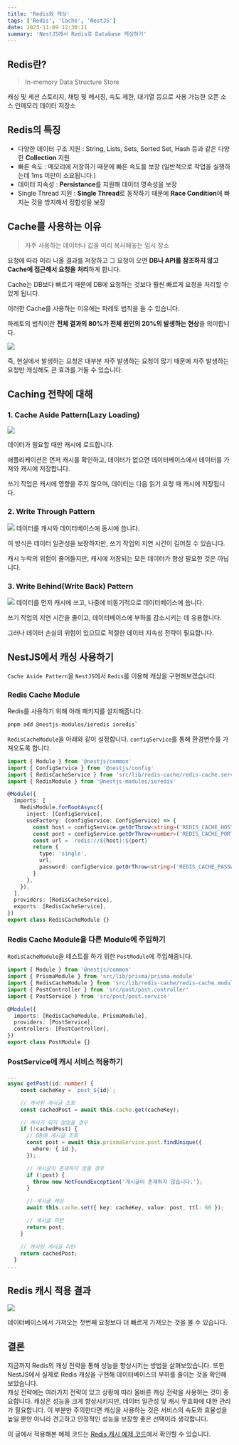 ```yaml
---
title: 'Redis와 캐싱'
tags: ['Redis', 'Cache', 'NestJS']
date: 2023-11-09 12:30:11
summary: 'NestJS에서 Redis로 Database 캐싱하기'
---
```


## Redis란?

> In-memory Data Structure Store

캐싱 및 세션 스토리지, 채팅 및 메시징, 속도 제한, 대기열 등으로 사용 가능한 오픈 소스 인메모리 데이터 저장소

## Redis의 특징

- 다양한 데이터 구조 지원 : String, Lists, Sets, Sorted Set, Hash 등과 같은 다양한 **Collection** 지원
- 빠른 속도 : 메모리에 저장하기 때문에 빠른 속도를 보장 (일반적으로 작업을 실행하는데 1ms 미만이 소요됩니다.)
- 데이터 지속성 : **Persistance**를 지원해 데이터 영속성을 보장
- Single Thread 지원 : **Single Thread**로 동작하기 때문에 **Race Condition**에 빠지는 것을 방지해서 정합성을 보장

## Cache를 사용하는 이유

> 자주 사용하는 데이터나 값을 미리 복사해놓는 임시 장소

요청에 따라 미리 나올 결과를 저장하고 그 요청이 오면 **DB나 API를 참조하지 않고 Cache에 접근해서 요청을 처리**하게 합니다.

Cache는 DB보다 빠르기 때문에 DB에 요청하는 것보다 훨씬 빠르게 요청을 처리할 수 있게 됩니다.

이러한 Cache를 사용하는 이유에는 파레토 법칙을 들 수 있습니다.

파레토의 법칙이란 **전체 결과의 80%가 전체 원인의 20%의 발생하는 현상**을 의미합니다.

![](/image/nestjs-cache-001.jpeg)

즉, 현실에서 발생하는 요청은 대부분 자주 발생하는 요청이 많기 때문에 자주 발생하는 요청만 캐싱해도 큰 효과를 거둘 수 있습니다.

## Caching 전략에 대해

### 1. Cache Aside Pattern(Lazy Loading)

![](/image/nestjs-cache/cache-aside-pattern.png)

데이터가 필요할 때만 캐시에 로드합니다.

애플리케이션은 먼저 캐시를 확인하고, 데이터가 없으면 데이터베이스에서 데이터를 가져와 캐시에 저장합니다.

쓰기 작업은 캐시에 영향을 주지 않으며, 데이터는 다음 읽기 요청 때 캐시에 저장됩니다.

### 2. Write Through Pattern

![](/image/nestjs-cache/write-through-pattern.png)
데이터를 캐시와 데이터베이스에 동시에 씁니다.

이 방식은 데이터 일관성을 보장하지만, 쓰기 작업의 지연 시간이 길어질 수 있습니다.

캐시 누락의 위험이 줄어들지만, 캐시에 저장되는 모든 데이터가 항상 필요한 것은 아닙니다.

### 3. Write Behind(Write Back) Pattern

![](/image/nestjs-cache/write-behind-pattern.png)
데이터를 먼저 캐시에 쓰고, 나중에 비동기적으로 데이터베이스에 씁니다.

쓰기 작업의 지연 시간을 줄이고, 데이터베이스에 부하를 감소시키는 데 유용합니다.

그러나 데이터 손실의 위험이 있으므로 적절한 데이터 지속성 전략이 필요합니다.

## NestJS에서 캐싱 사용하기

`Cache Aside Pattern`을 `NestJS`에서 `Redis`를 이용해 캐싱을 구현해보겠습니다.

### Redis Cache Module

Redis를 사용하기 위해 아래 패키지를 설치해줍니다.

```bash
pnpm add @nestjs-modules/ioredis ioredis`

```

`RedisCacheModule`을 아래와 같이 설정합니다.
`configService`를 통해 환경변수를 가져오도록 합니다.

```typescript
import { Module } from '@nestjs/common'
import { ConfigService } from '@nestjs/config'
import { RedisCacheService } from 'src/lib/redis-cache/redis-cache.service'
import { RedisModule } from '@nestjs-modules/ioredis'

@Module({
  imports: [
    RedisModule.forRootAsync({
      inject: [ConfigService],
      useFactory: (configService: ConfigService) => {
        const host = configService.getOrThrow<string>('REDIS_CACHE_HOST')
        const port = configService.getOrThrow<number>('REDIS_CACHE_PORT')
        const url = `redis://${host}:${port}`
        return {
          type: 'single',
          url,
          password: configService.getOrThrow<string>('REDIS_CACHE_PASSWORD'),
        }
      },
    }),
  ],
  providers: [RedisCacheService],
  exports: [RedisCacheService],
})
export class RedisCacheModule {}
```

### Redis Cache Module을 다른 Module에 주입하기

`RedisCacheModule`을 테스트를 하기 위한 `PostModule`에 주입해줍니다.

```typescript
import { Module } from '@nestjs/common'
import { PrismaModule } from 'src/lib/prisma/prisma.module'
import { RedisCacheModule } from 'src/lib/redis-cache/redis-cache.module'
import { PostController } from 'src/post/post.controller'
import { PostService } from 'src/post/post.service'

@Module({
  imports: [RedisCacheModule, PrismaModule],
  providers: [PostService],
  controllers: [PostController],
})
export class PostModule {}
```

### PostService에 캐시 서비스 적용하기

```typescript
...
async getPost(id: number) {
    const cacheKey = `post_${id}`;

    // 캐시된 게시글 조회
    const cachedPost = await this.cache.get(cacheKey);

    // 캐시가 되지 않았을 경우
    if (!cachedPost) {
      // DB에 게시글 조회
      const post = await this.prismaService.post.findUnique({
        where: { id },
      });

      // 게시글이 존재하지 않을 경우
      if (!post) {
        throw new NotFoundException('게시글이 존재하지 않습니다.');
      }

      // 게시글 캐싱
      await this.cache.set({ key: cacheKey, value: post, ttl: 60 });

      // 게시글 리턴
      return post;
    }

    // 캐시된 게시글 리턴
    return cachedPost;
  }
...
```

## Redis 캐시 적용 결과

![](/image/nestjs-cache/cache-result.png)

데이터베이스에서 가져오는 첫번째 요청보다 더 빠르게 가져오는 것을 볼 수 있습니다.

## 결론

지금까지 Redis의 캐싱 전략을 통해 성능을 향상시키는 방법을 살펴보았습니다.
또한 NestJS에서 실제로 Redis 캐싱을 구현해 데이터베이스의 부하를 줄이는 것을 확인해보았습니다.  
캐싱 전략에는 여러가지 전략이 있고 상황에 따라 올바른 캐싱 전략을 사용하는 것이 중요합니다.
캐싱은 성능을 크게 향상시키지만, 데이터 일관성 및 캐시 무효화에 대한 관리가 필요합니다. 이 부분만 주의한다면 캐싱을 사용하는 것은 서비스의 속도와 효율성을 높일 뿐만 아니라 견고하고 안정적인 성능을 보장할 좋은 선택이라 생각합니다.

이 글에서 적용해본 예제 코드는 [Redis 캐시 예제 코드](https://github.com/Daphne-dev/nestjs-sample/tree/main/05-redis-cache)에서 확인할 수 있습니다.
